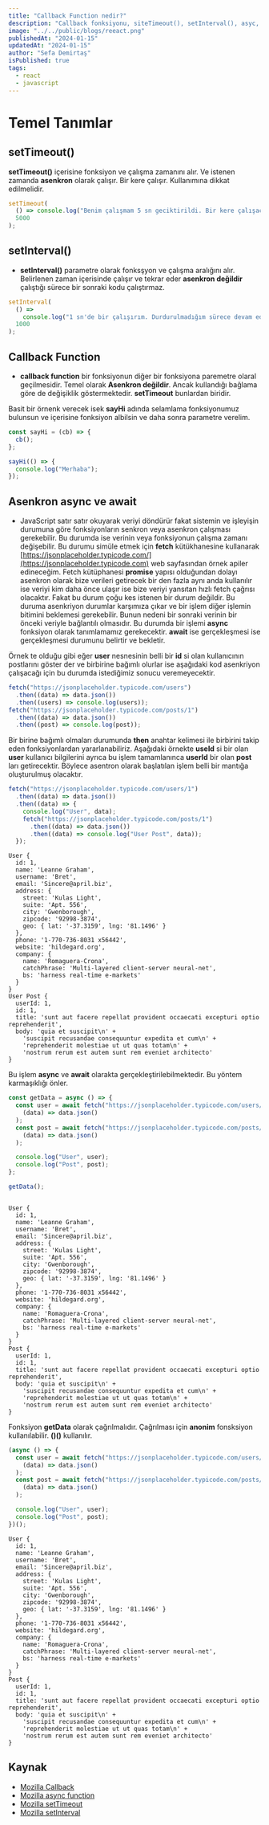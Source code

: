 ```yaml
---
title: "Callback Function nedir?"
description: "Callback fonksiyonu, siteTimeout(), setInterval(), asyc, await fonksiyonları"
image: "../../public/blogs/reeact.png"
publishedAt: "2024-01-15"
updatedAt: "2024-01-15"
author: "Sefa Demirtaş"
isPublished: true
tags:
  - react
  - javascript
---
```


# Temel Tanımlar

## setTimeout()

**setTimeout()** içerisine fonksiyon ve çalışma zamanını alır. Ve istenen zamanda **asenkron** olarak çalışır. Bir kere çalışır. Kullanımına dikkat edilmelidir.

```javascript
setTimeout(
  () => console.log("Benim çalışmam 5 sn geciktirildi. Bir kere çalışacağım."),
  5000
);
```

## setInterval()

- **setInterval()** parametre olarak fonksşyon ve çalışma aralığını alır. Belirlenen zaman içerisinde çalışır ve tekrar eder **asenkron değildir** çalıştığı sürece bir sonraki kodu çalıştırmaz.

```javascript
setInterval(
  () =>
    console.log("1 sn'de bir çalışırım. Durdurulmadığım sürece devam ederim."),
  1000
);
```

## Callback Function

- **callback function** bir fonksiyonun diğer bir fonksiyona paremetre olaral geçilmesidir. Temel olarak **Asenkron değildir**. Ancak kullandığı bağlama göre de değişiklik göstermektedir. **setTimeout** bunlardan biridir.

Basit bir örnenk verecek isek **sayHi** adında selamlama fonksiyonumuz bulunsun ve içerisine fonksiyon albilsin ve daha sonra parametre verelim.

```javascript
const sayHi = (cb) => {
  cb();
};

sayHi(() => {
  console.log("Merhaba");
});
```

## Asenkron async ve await

- JavaScript satır satır okuyarak veriyi döndürür fakat sistemin ve işleyişin durumuna göre fonksiyonların senkron veya asenkron çalışması gerekebilir. Bu durumda ise verinin veya fonksiyonun çalışma zamanı değişebilir. Bu durumu simüle etmek için **fetch** kütükhanesine kullanarak [https://jsonplaceholder.typicode.com/](https://jsonplaceholder.typicode.com) web sayfasından örnek apiler edineceğim. Fetch kütüphanesi **promise** yapısı olduğundan dolayı asenkron olarak bize verileri getirecek bir den fazla aynı anda kullanılır ise veriyi kim daha önce ulaşır ise bize veriyi yansıtan hızlı fetch çağrısı olacaktır. Fakat bu durum çoğu kes istenen bir durum değildir. Bu duruma asenkriyon durumlar karşımıza çıkar ve bir işlem diğer işlemin bitimini beklemesi gerekebilir. Bunun nedeni bir sonraki verinin bir önceki veriyle bağlantılı olmasıdır. Bu durumda bir işlemi **async** fonksiyon olarak tanımlamamız gerekecektir. **await** ise gerçekleşmesi ise gerçekleşmesi durumunu belirtir ve bekletir.

Örnek te olduğu gibi eğer **user** nesnesinin belli bir **id** si olan kullanıcının postlarını göster der ve birbirine bağımlı olurlar ise aşağıdaki kod asenkriyon çalışacağı için bu durumda istediğimiz sonucu veremeyecektir.

```javascript title="index.js"
fetch("https://jsonplaceholder.typicode.com/users")
  .then((data) => data.json())
  .then((users) => console.log(users));
fetch("https://jsonplaceholder.typicode.com/posts/1")
  .then((data) => data.json())
  .then((post) => console.log(post));
```

Bir birine bağımlı olmaları durumunda **then** anahtar kelimesi ile birbirini takip eden fonksiyonlardan yararlanabiliriz. Aşağıdaki örnekte **useId** si bir olan **user** kullanıcı bilgilerini ayrıca bu işlem tamamlanınca **userId** bir olan **post** ları getirecektir. Böylece asentron olarak başlatılan işlem belli bir mantığa oluşturulmuş olacaktır.

```javascript title="index.js"
fetch("https://jsonplaceholder.typicode.com/users/1")
  .then((data) => data.json())
  .then((data) => {
    console.log("User", data);
    fetch("https://jsonplaceholder.typicode.com/posts/1")
      .then((data) => data.json())
      .then((data) => console.log("User Post", data));
  });
```

```terminal title="console"
User {
  id: 1,
  name: 'Leanne Graham',
  username: 'Bret',
  email: 'Sincere@april.biz',
  address: {
    street: 'Kulas Light',
    suite: 'Apt. 556',
    city: 'Gwenborough',
    zipcode: '92998-3874',
    geo: { lat: '-37.3159', lng: '81.1496' }
  },
  phone: '1-770-736-8031 x56442',
  website: 'hildegard.org',
  company: {
    name: 'Romaguera-Crona',
    catchPhrase: 'Multi-layered client-server neural-net',
    bs: 'harness real-time e-markets'
  }
}
User Post {
  userId: 1,
  id: 1,
  title: 'sunt aut facere repellat provident occaecati excepturi optio reprehenderit',
  body: 'quia et suscipit\n' +
    'suscipit recusandae consequuntur expedita et cum\n' +
    'reprehenderit molestiae ut ut quas totam\n' +
    'nostrum rerum est autem sunt rem eveniet architecto'
}
```

Bu işlem **async** ve **await** olarakta gerçekleştirilebilmektedir. Bu yöntem karmaşıklığı önler.

```javascript title="index.js"
const getData = async () => {
  const user = await fetch("https://jsonplaceholder.typicode.com/users/1").then(
    (data) => data.json()
  );
  const post = await fetch("https://jsonplaceholder.typicode.com/posts/1").then(
    (data) => data.json()
  );

  console.log("User", user);
  console.log("Post", post);
};

getData();
```

```terminal title="console"

User {
  id: 1,
  name: 'Leanne Graham',
  username: 'Bret',
  email: 'Sincere@april.biz',
  address: {
    street: 'Kulas Light',
    suite: 'Apt. 556',
    city: 'Gwenborough',
    zipcode: '92998-3874',
    geo: { lat: '-37.3159', lng: '81.1496' }
  },
  phone: '1-770-736-8031 x56442',
  website: 'hildegard.org',
  company: {
    name: 'Romaguera-Crona',
    catchPhrase: 'Multi-layered client-server neural-net',
    bs: 'harness real-time e-markets'
  }
}
Post {
  userId: 1,
  id: 1,
  title: 'sunt aut facere repellat provident occaecati excepturi optio reprehenderit',
  body: 'quia et suscipit\n' +
    'suscipit recusandae consequuntur expedita et cum\n' +
    'reprehenderit molestiae ut ut quas totam\n' +
    'nostrum rerum est autem sunt rem eveniet architecto'
}
```

Fonksiyon **getData** olarak çağrılmalıdır. Çağrılması için **anonim** fonsksiyon kullanılabilir. **()()** kullanılır.

```javascript title="index.js"
(async () => {
  const user = await fetch("https://jsonplaceholder.typicode.com/users/1").then(
    (data) => data.json()
  );
  const post = await fetch("https://jsonplaceholder.typicode.com/posts/1").then(
    (data) => data.json()
  );

  console.log("User", user);
  console.log("Post", post);
})();
```

```terminal title="console"
User {
  id: 1,
  name: 'Leanne Graham',
  username: 'Bret',
  email: 'Sincere@april.biz',
  address: {
    street: 'Kulas Light',
    suite: 'Apt. 556',
    city: 'Gwenborough',
    zipcode: '92998-3874',
    geo: { lat: '-37.3159', lng: '81.1496' }
  },
  phone: '1-770-736-8031 x56442',
  website: 'hildegard.org',
  company: {
    name: 'Romaguera-Crona',
    catchPhrase: 'Multi-layered client-server neural-net',
    bs: 'harness real-time e-markets'
  }
}
Post {
  userId: 1,
  id: 1,
  title: 'sunt aut facere repellat provident occaecati excepturi optio reprehenderit',
  body: 'quia et suscipit\n' +
    'suscipit recusandae consequuntur expedita et cum\n' +
    'reprehenderit molestiae ut ut quas totam\n' +
    'nostrum rerum est autem sunt rem eveniet architecto'
}

```


## Kaynak
- [Mozilla Callback](https://developer.mozilla.org/en-US/docs/Glossary/Callback_function)
- [Mozilla async function](https://developer.mozilla.org/en-US/docs/Web/Ja)
- [Mozilla setTimeout](https://developer.mozilla.org/en-US/docs/Web/API/setTimeout)
- [Mozilla setInterval](https://developer.mozilla.org/en-US/docs/Web/API/setInterval)
